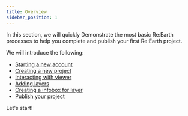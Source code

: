 ```yaml
---
title: Overview
sidebar_position: 1
---
```


In this section, we will quickly Demonstrate the most basic Re:Earth processes to help you complete and publish your first Re:Earth project.

We will introduce the following:

- [Starting a new account]( /user-manual/1.0/getting-started/making-your-first-project/start-a-new-account)
- [Creating a new project]( /user-manual/1.0/getting-started/making-your-first-project/creating-a-new-project)
- [Interacting with viewer]( /user-manual/1.0/getting-started/making-your-first-project/interacting-with-viewer)
- [Adding layers]( /user-manual/1.0/getting-started/making-your-first-project/adding-layers)
- [Creating a infobox for layer]( /user-manual/1.0/getting-started/making-your-first-project/creating-a-infobox-for-layer)
- [Publish your project]( /user-manual/1.0/getting-started/making-your-first-project/publishing-project)

Let's start!
